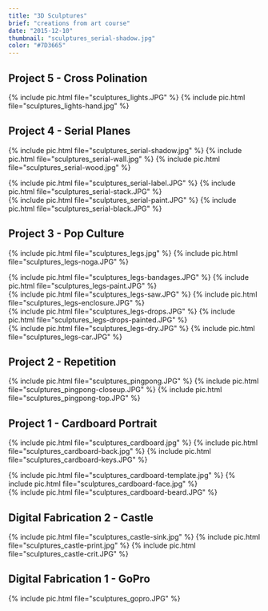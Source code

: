 ```yaml
---
title: "3D Sculptures"
brief: "creations from art course"
date: "2015-12-10"
thumbnail: "sculptures_serial-shadow.jpg"
color: "#7D3665"
---
```


## Project 5 - Cross Polination

{% include pic.html file="sculptures_lights.JPG" %}
{% include pic.html file="sculptures_lights-hand.jpg" %}

## Project 4 - Serial Planes

{% include pic.html file="sculptures_serial-shadow.jpg" %}
{% include pic.html file="sculptures_serial-wall.jpg" %}
{% include pic.html file="sculptures_serial-wood.jpg" %}
<div class="two-column">
{% include pic.html file="sculptures_serial-label.JPG" %}
{% include pic.html file="sculptures_serial-stack.JPG" %}
</div>
{% include pic.html file="sculptures_serial-paint.JPG" %}
{% include pic.html file="sculptures_serial-black.JPG" %}

## Project 3 - Pop Culture

{% include pic.html file="sculptures_legs.jpg" %}
{% include pic.html file="sculptures_legs-noga.JPG" %}
<div class="two-column">
{% include pic.html file="sculptures_legs-bandages.JPG" %}
{% include pic.html file="sculptures_legs-paint.JPG" %}
</div>
<div class="two-column">
{% include pic.html file="sculptures_legs-saw.JPG" %}
{% include pic.html file="sculptures_legs-enclosure.JPG" %}
</div>
<div class="two-column">
{% include pic.html file="sculptures_legs-drops.JPG" %}
{% include pic.html file="sculptures_legs-drops-painted.JPG" %}
</div>
<div class="two-column">
{% include pic.html file="sculptures_legs-dry.JPG" %}
{% include pic.html file="sculptures_legs-car.JPG" %}
</div>

## Project 2 - Repetition

{% include pic.html file="sculptures_pingpong.JPG" %}
{% include pic.html file="sculptures_pingpong-closeup.JPG" %}
{% include pic.html file="sculptures_pingpong-top.JPG" %}

## Project 1 - Cardboard Portrait

{% include pic.html file="sculptures_cardboard.jpg" %}
{% include pic.html file="sculptures_cardboard-back.jpg" %}
{% include pic.html file="sculptures_cardboard-keys.JPG" %}
<div class="two-column">
{% include pic.html file="sculptures_cardboard-template.jpg" %}
{% include pic.html file="sculptures_cardboard-face.jpg" %}
</div>
{% include pic.html file="sculptures_cardboard-beard.JPG" %}

## Digital Fabrication 2 - Castle

{% include pic.html file="sculptures_castle-sink.jpg" %}
{% include pic.html file="sculptures_castle-print.jpg" %}
{% include pic.html file="sculptures_castle-crit.JPG" %}

## Digital Fabrication 1 - GoPro

{% include pic.html file="sculptures_gopro.JPG" %}

